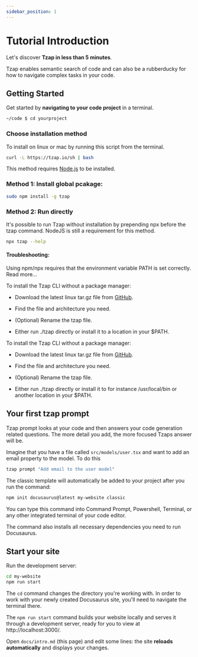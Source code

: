 ```yaml
---
sidebar_position: 1
---
```


# Tutorial Introduction

Let's discover **Tzap in less than 5 minutes**. 

Tzap enables semantic search of code and can also be a rubberducky for how to navigate complex tasks in your code. 

## Getting Started

Get started by **navigating to your code project** in a terminal.

```bash
~/code $ cd yourproject
```

### Choose installation method

<Tabs>
  <TabItem value="bash" label="bash" default>

To install on linux or mac by running this script from the terminal.
```bash
curl -L https://tzap.io/sh | bash
```

  </TabItem>
  <TabItem value="npm" label="npm/npx">

This method requires [Node.js](https://nodejs.org/en/download/) to be installed. 

### Method 1: Install global pcakage:
```bash
sudo npm install -g tzap
```

### Method 2: Run directly
It's possible to run Tzap without installation by prepending npx before the tzap command. NodeJS is still a requirement for this method. 
```bash
npx tzap --help
```

#### Troubleshooting: 
Using npm/npx requires that the environment variable PATH is set correctly. Read more...

  </TabItem>
   <TabItem value="macos" label="macOS">
To install the Tzap CLI without a package manager:

- Download the latest linux tar.gz file from [GitHub](https://github.com/tzapio/tzap/releases/latest).

- Find the file and architecture you need.

- (Optional) Rename the tzap file.

- Either run ./tzap directly or install it to a location in your $PATH.


  </TabItem>
  <TabItem value="linux" label="Linux">

To install the Tzap CLI without a package manager:

- Download the latest linux tar.gz file from [GitHub](https://github.com/tzapio/tzap/releases/latest).

- Find the file and architecture you need.

- (Optional) Rename the tzap file.

- Either run ./tzap directly or install it to for instance /usr/local/bin or another location in your $PATH.


  </TabItem>
</Tabs>



## Your first tzap prompt

Tzap prompt looks at your code and then answers your code generation related questions. The more detail you add, the more focused Tzaps answer will be. 

Imagine that you have a file called `src/models/user.tsx` and want to add an email property to the model. To do this 

```bash
tzap prompt "Add email to the user model"
```

The classic template will automatically be added to your project after you run the command:

```bash
npm init docusaurus@latest my-website classic
```

You can type this command into Command Prompt, Powershell, Terminal, or any other integrated terminal of your code editor.

The command also installs all necessary dependencies you need to run Docusaurus.

## Start your site

Run the development server:

```bash
cd my-website
npm run start
```

The `cd` command changes the directory you're working with. In order to work with your newly created Docusaurus site, you'll need to navigate the terminal there.

The `npm run start` command builds your website locally and serves it through a development server, ready for you to view at http://localhost:3000/.

Open `docs/intro.md` (this page) and edit some lines: the site **reloads automatically** and displays your changes.
